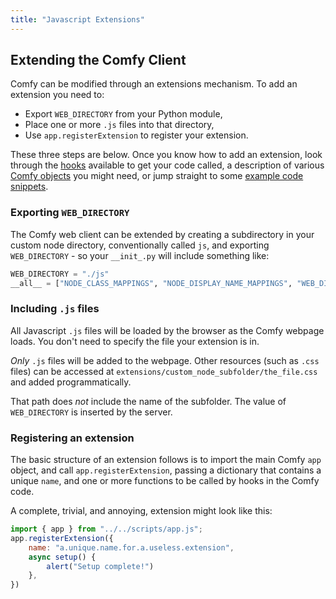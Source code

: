 ```yaml
---
title: "Javascript Extensions"
---
```


## Extending the Comfy Client

Comfy can be modified through an extensions mechanism. To add an extension you need to:

- Export `WEB_DIRECTORY` from your Python module, 
- Place one or more `.js` files into that directory,
- Use `app.registerExtension` to register your extension.

These three steps are below. Once you know how to add an extension, look 
through the [hooks](custom-nodes/js/javascript_hooks) available to get your code called, 
a description of various [Comfy objects](custom-nodes/js/javascript_objects_and_hijacking) you might need,
or jump straight to some [example code snippets](custom-nodes/js/javascript_examples).

### Exporting `WEB_DIRECTORY`

The Comfy web client can be extended by creating a subdirectory in your custom node directory, conventionally called `js`, and
exporting `WEB_DIRECTORY` - so your `__init_.py` will include something like:
```python
WEB_DIRECTORY = "./js"
__all__ = ["NODE_CLASS_MAPPINGS", "NODE_DISPLAY_NAME_MAPPINGS", "WEB_DIRECTORY"]
```

### Including `.js` files

<Tip>All Javascript `.js` files will be loaded by the browser as the Comfy webpage loads. You don't need to specify the file 
your extension is in.</Tip>

_Only_ `.js` files will be added to the webpage. Other resources (such as `.css` files) can be accessed
at `extensions/custom_node_subfolder/the_file.css` and added programmatically.

<Warning>That path does _not_ include the name of the subfolder. The value of `WEB_DIRECTORY` is inserted by the server.</Warning>

### Registering an extension

The basic structure of an extension follows is to import the main Comfy `app` object, and call `app.registerExtension`, 
passing a dictionary that contains a unique `name`, 
and one or more functions to be called by hooks in the Comfy code.

A complete, trivial, and annoying, extension might look like this:
```Javascript
import { app } from "../../scripts/app.js";
app.registerExtension({ 
	name: "a.unique.name.for.a.useless.extension",
	async setup() { 
		alert("Setup complete!")
	},
})
```

